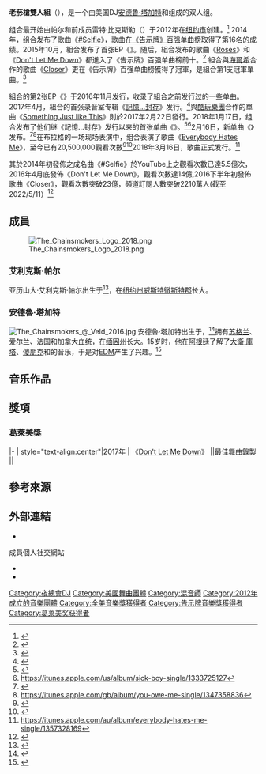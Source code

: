 {{noteTA
|G1=Music
|G2=Show
|G3=The chainsmokers
|T=zh-hans:烟鬼组合;zh-hant:老菸槍雙人組;
|1=zh-hans:烟鬼组合;zh-hant:老菸槍雙人組;
|2=zh-hans:塔格特;zh-hant:塔加特;
|3=zh-hans:亚历克斯;zh-hant:艾利克斯;
|4=zh-hans:哈尔西;zh-hant:海爾希;
}}

{{藝人
| name            = 老菸槍雙人組
<br />The Chainsmokers
| image           = The Chainsmokers VELD 2016.jpg
| image_size      = 270px
| caption         = 艾利克斯·帕尔（左）和安德魯·塔加特（右）
| background      = group_or_band
| origin          = {{USA}}[[纽约州|纽约州]][[纽约市|纽约市]]
| genre           = {{hlist|[[電子舞曲|電子舞曲]]|[[流行_(音樂類型)|流行]]<ref name="EDM-pop">{{Cite news |url= https://www.rollingstone.com/music/news/playlist-joey-bada-and-16-more-new-albums-to-hear-now-w475535 |title= Father John Misty, Joey Bada$ and 15 More New Albums to Hear Right Now |date=2017-04-07 |work= Rolling Stone |access-date=2017-04-08}}</ref>|[[电音流行|电音流行]]<ref name="vice">{{cite web |last1= Fitzmaurice |first1= Larry |title= The Chainsmokers Are Bad, but It’s Not for the Reason You Think |url= https://noisey.vice.com/en_us/article/the-chainsmokers-are-bad-but-its-not-for-the-reason-you-think |website= [[Vice_(雜誌)|Vice]] |accessdate= 2017-05-07 |date= 2017-04-11}}</ref>}}
| years_active    = {{start date|2014}}至今
| label           = {{hlist|Disruptor|[[哥伦比亚唱片|哥伦比亚]]|[[索尼音乐|索尼]]}}
| website         = {{URL|www.thechainsmokers.com}}
| past_members    =
*雷特·比克斯勒
| current_members = 
* 安德魯·塔加特
* 艾利克斯·帕尔
|grammyawards  = {{Unbulleted list|'''最佳舞曲錄製'''| 2017年《Don't Let Me Down》}}
}}

'''老菸槍雙人組'''（{{lang-en|The Chainsmokers}}），是一个由美国DJ[[安德魯·塔加特|安德魯·塔加特]]和{{link-en|艾利克斯·帕尔|Alex Pall}}组成的双人组。

组合最开始由帕尔和前成员雷特·比克斯勒（{{lang|en|Rhett Bixler}}）于2012年在[[纽约市|纽约市]]创建。<ref name="catalog">{{cite web|url=http://thoughtcatalog.com/thought-catalog/2010/08/alex-bixler-chainsmokers-new-york-city-stadiumred-rhett-pall/|title=The Chainsmokers: Party People|website=Thought Catalog|date=2010-08-25|accessdate=2016-10-16}}</ref>
2014年，组合发布了歌曲《[[Selfie_(歌曲)|#Selfie]]》，歌曲在[[告示牌百强单曲榜|《告示牌》百强单曲榜]]取得了第16名的成绩。2015年10月，組合发布了首张EP《{{link-en|花現神曲|Bouquet (EP)}}》。随后，組合发布的歌曲《[[Roses|Roses]]》和《[[別讓我失望|Don't Let Me Down]]》都進入了《告示牌》百强单曲榜前十。<ref>{{cite web|url=http://www.billboard.com/articles/columns/chart-beat/6859556/justin-bieber-replaces-himself-number-1-hot-100|title=Justin Bieber Replaces Himself at No. 1 on Hot 100 With 'Love Yourself'|work=Billboard|accessdate=2016-10-20|archive-date=2016-02-01|archive-url=https://web.archive.org/web/20160201212923/http://www.billboard.com/articles/columns/chart-beat/6859556/justin-bieber-replaces-himself-number-1-hot-100|dead-url=no}}</ref> 組合與[[海爾希_(歌手)|海爾希]]合作的歌曲《[[Closer_(老菸槍雙人組歌曲)|Closer]]》更在《告示牌》百强单曲榜獲得了冠軍，是組合第1支冠軍單曲。<ref name="Closer No. 1">{{Cite web|url=http://www.billboard.com/articles/columns/chart-beat/7480279/the-chainsmokers-halsey-no-1-hot-100|title=The Chainsmokers & Halsey's 'Closer' Climbs to No. 1 on Hot 100|accessdate=2016-08-27|archive-date=2016-08-23|archive-url=https://web.archive.org/web/20160823164618/http://www.billboard.com/articles/columns/chart-beat/7480279/the-chainsmokers-halsey-no-1-hot-100|dead-url=no}}</ref>

組合的第2张EP《{{tsl|en|Collage (EP)|神曲拼貼|神曲拼貼}}》于2016年11月发行，收录了組合之前发行过的一些单曲。2017年4月，組合的首张录音室专辑《[[記憶…封存|記憶…封存]]》发行。<ref>{{Cite news|url=http://www.billboard.com/articles/news/dance/7759539/the-chainsmokers-memories-do-not-open-song-meaning|title=The Chainsmokers Share Track by Track Breakdown of 'Memories...Do Not Open'|last=Bein|first=Kate|date=2017-04-11|work=Billboard|access-date=2017-04-11|archive-url=|archive-date=|dead-url=}}</ref>與[[酷玩樂團|酷玩樂團]]合作的單曲《[[Something_Just_like_This|Something Just like This]]》則於2017年2月22日發行。2018年1月17日，组合发布了他们继《記憶…封存》发行以来的首张单曲《{{tsl|en|Sick Boy (song)|Sick Boy (歌曲)|Sick Boy}}》。<ref>{{Cite news|url=https://www.billboard.com/articles/news/dance/8094735/the-chainsmokers-new-song-sick-boy|title=The Chainsmokers Drop New Brooding Hymn 'Sick Boy': Listen|work=Billboard|access-date=2018-01-17}}</ref><ref>https://itunes.apple.com/us/album/sick-boy-single/1333725127</ref>2月16日，新单曲《{{tsl|en|You Owe Me (The Chainsmokers song)|You Owe Me (老菸槍雙人組歌曲)|You Owe Me}}》发布。<ref>{{Cite web |url=https://www.idolator.com/7675034/the-chainsmokers-you-owe-me-snippet |title=The Chainsmokers Share A Snippet Of New Single "You Owe Me" |date=2018-02-15 |website=idolator |language=en-US |access-date=2018-02-17}}</ref><ref>https://itunes.apple.com/gb/album/you-owe-me-single/1347358836</ref>在布拉格的一场现场表演中，组合表演了歌曲《[[Everybody_Hates_Me|Everybody Hates Me]]》，至今已有20,500,000觀看次數<ref>{{cite news|last=Bein|first=Kat|title=The Chainsmokers Perform Anthemic Unreleased Tune in Prague: Watch|url=https://www.billboard.com/articles/news/dance/8099170/the-chainsmokers-new-song-video|accessdate=2018-03-11|work=Billboard|date=2018-02-12}}</ref><ref>{{cite news|last=Powell|first=Karlie|title=The Chainsmokers Debut New ID During Live Show [WATCH]|url=http://www.youredm.com/2018/02/12/chainsmokers-debut-new-id-live-show-watch/|accessdate=2018-03-11|work=Your EDM|date=2018-02-12}}</ref>2018年3月16日，歌曲正式发行。<ref>https://itunes.apple.com/au/album/everybody-hates-me-single/1357328169</ref>

其於2014年初發佈之成名曲《#Selfie》於YouTube上之觀看次數已達5.5億次，2016年4月底發佈《Don't Let Me Down》，觀看次數達14億,2016下半年初發佈歌曲《Closer》，觀看次數突破23億，頻道訂閱人數突破2210萬人(截至2022/5/11）<ref>{{Cite web|title=The Chainsmokers - YouTube|url=https://www.youtube.com/channel/UCq3Ci-h945sbEYXpVlw7rJg|access-date=2022-05-11|work=www.youtube.com}}</ref>

==成員==
[[File:The_Chainsmokers_Logo_2018.png|thumb]]
===艾利克斯·帕尔===
亚历山大·艾利克斯·帕尔出生于{{birth date and age|1985|5|16|mf=y}}<ref>{{Cite news|url=http://hollywoodlife.com/celeb/alex-pall/|title=Alex Pall|last=Norwin|first=Alyssa|date=2016-08-23|work=|newspaper=Hollywood Life|language=en-US|access-date=2016-11-20|via=}}</ref>，在[[纽约州|纽约州]][[威斯特徹斯特郡|威斯特徹斯特郡]]长大。

===安德魯·塔加特===
[[File:The_Chainsmokers_@_Veld_2016.jpg|thumb]]
安德魯·塔加特出生于{{birth date and age|1989|12|31|mf=y}}，<ref>{{Cite news|url=http://hollywoodlife.com/celeb/andrew-taggart/|title=Andrew Taggart|last=Norwin|first=Alyssa|date=2016-08-23|work=|newspaper=Hollywood Life|language=en-US|access-date=2016-11-11|via=}}</ref>拥有[[蘇格蘭人|苏格兰]]、爱尔兰、法国和加拿大血统，在[[缅因州|缅因州]]{{tsl|en|Freeport, Maine|弗里波特 (缅因州)|弗里波特}}长大。15岁时，他在[[阿根廷|阿根廷]]了解了[[大衛·庫塔_(DJ)|大衛·庫塔]]、[[傻朋克|傻朋克]]和{{tsl|en|Trentemøller||Trentemøller}}的音乐，于是对[[電子舞曲|EDM]]产生了兴趣。<ref name="billboard">{{cite web|url=http://www.billboard.com/articles/news/magazine-feature/7510387/the-chainsmokers-billboard-cover-closer|title=The Chainsmokers on Ruling the Billboard Hot 100 & Owning the 'Frat Bro' Label|last=Martins|first=Chris|website=Billboard|accessdate=2016-10-14|archive-date=2017-02-08|archive-url=https://web.archive.org/web/20170208160020/http://www.billboard.com/articles/news/magazine-feature/7510387/the-chainsmokers-billboard-cover-closer|dead-url=no}}</ref>

==音乐作品==
{{main|{{tsl|en|The Chainsmokers discography|烟鬼组合音乐作品列表}}}}

== 獎項 ==
{{main|{{le|老菸槍雙人組獲獎與提名列表|List of awards and nominations received by The Chainsmokers}}}}
===葛萊美獎===
{{awards table}}
|-
| style="text-align:center"|2017年
| 《[[別讓我失望|Don't Let Me Down]]》 ||最佳舞曲錄製 || {{won}}
{{end}}

==參考來源==
{{Reflist|30em}}

==外部連結==
* {{Official website|http://www.thechainsmokers.com}}
;成員個人社交網站
*{{Instagram|drewtaggart|安德魯·塔加特}}
*{{Instagram|alexpall|艾利克斯·博爾}}

{{The Chainsmokers}}
{{Authority control}}

{{DEFAULTSORT:Chainsmokers}}
[[Category:夜總會DJ|Category:夜總會DJ]]
[[Category:美國舞曲團體|Category:美國舞曲團體]]
[[Category:混音師|Category:混音師]]
[[Category:2012年成立的音樂團體|Category:2012年成立的音樂團體]]
[[Category:全美音樂獎獲得者|Category:全美音樂獎獲得者]]
[[Category:告示牌音樂獎獲得者|Category:告示牌音樂獎獲得者]]
[[Category:葛莱美奖获得者|Category:葛莱美奖获得者]]